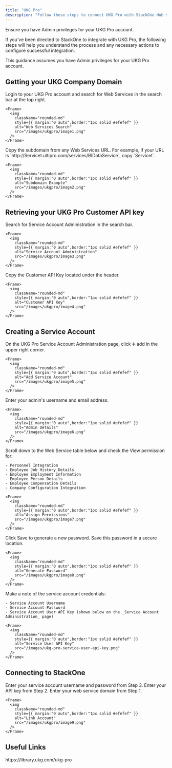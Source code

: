 ```yaml
---
title: "UKG Pro"
description: "Follow these steps to connect UKG Pro with StackOne Hub successfully."
---
```



<Warning>
  Ensure you have Admin privileges for your UKG Pro account.
</Warning>

If you've been directed to StackOne to integrate with UKG Pro, the following steps will help you understand the process and any necessary actions to configure successful integration.

This guidance assumes you have Admin privileges for your UKG Pro account.

## Getting your UKG Company Domain

<Steps>
  <Step title="Login to UKG Pro">
    Login to your UKG Pro account and search for Web Services in the search bar at the top right.

    <Frame>
      <img
        className="rounded-md"
        style={{ margin:"0 auto",border:"1px solid #efefef" }}
        alt="Web Services Search"
        src="/images/ukgpro/image1.png"
      />
    </Frame>
  </Step>
  <Step title="Copy Subdomain">
    Copy the subdomain from any Web Services URL. For example, if your URL is `http://Servicet.ultipro.com/services/BIDataService`, copy `Servicet`.

    <Frame>
      <img
        className="rounded-md"
        style={{ margin:"0 auto",border:"1px solid #efefef" }}
        alt="Subdomain Example"
        src="/images/ukgpro/image2.png"
      />
    </Frame>
  </Step>
</Steps>

## Retrieving your UKG Pro Customer API key

<Steps>
  <Step title="Search for Service Account Administration">
    Search for Service Account Administration in the search bar.

    <Frame>
      <img
        className="rounded-md"
        style={{ margin:"0 auto",border:"1px solid #efefef" }}
        alt="Service Account Administration"
        src="/images/ukgpro/image3.png"
      />
    </Frame>
  </Step>
  <Step title="Copy Customer API Key">
    Copy the Customer API Key located under the header.

    <Frame>
      <img
        className="rounded-md"
        style={{ margin:"0 auto",border:"1px solid #efefef" }}
        alt="Customer API Key"
        src="/images/ukgpro/image4.png"
      />
    </Frame>
  </Step>
</Steps>

## Creating a Service Account

<Steps>
  <Step title="Add Service Account">
    On the UKG Pro Service Account Administration page, click ➕ add in the upper right corner.

    <Frame>
      <img
        className="rounded-md"
        style={{ margin:"0 auto",border:"1px solid #efefef" }}
        alt="Add Service Account"
        src="/images/ukgpro/image5.png"
      />
    </Frame>
  </Step>
  <Step title="Enter Admin Details">
    Enter your admin's username and email address.

    <Frame>
      <img
        className="rounded-md"
        style={{ margin:"0 auto",border:"1px solid #efefef" }}
        alt="Admin Details"
        src="/images/ukgpro/image6.png"
      />
    </Frame>
  </Step>
  <Step title="Assign Permissions">
    Scroll down to the Web Service table below and check the View permission for:

    - Personnel Integration
    - Employee Job History Details
    - Employee Employment Information
    - Employee Person Details
    - Employee Compensation Details
    - Company Configuration Integration

    <Frame>
      <img
        className="rounded-md"
        style={{ margin:"0 auto",border:"1px solid #efefef" }}
        alt="Assign Permissions"
        src="/images/ukgpro/image7.png"
      />
    </Frame>
  </Step>
  <Step title="Save and Generate Password">
    Click Save to generate a new password. Save this password in a secure location.

    <Frame>
      <img
        className="rounded-md"
        style={{ margin:"0 auto",border:"1px solid #efefef" }}
        alt="Generate Password"
        src="/images/ukgpro/image8.png"
      />
    </Frame>
  </Step>
  <Step title="Save Service User Credentials">
    Make a note of the service account credentials:

    - Service Account Username
    - Service Account Password
    - Service Account User API Key (shown below on the _Service Account Administration_ page)

    <Frame>
      <img
        className="rounded-md"
        style={{ margin:"0 auto",border:"1px solid #efefef" }}
        alt="Service User API Key"
        src="/images/ukg-pro-service-user-api-key.png"
      />
    </Frame>
  </Step>
</Steps>

## Connecting to StackOne

<Steps>
  <Step title="Enter Details">
    Enter your service account username and password from Step 3. Enter your API key from Step 2. Enter your web service domain from Step 1.

    <Frame>
      <img
        className="rounded-md"
        style={{ margin:"0 auto",border:"1px solid #efefef" }}
        alt="Link Account"
        src="/images/ukgpro/image9.png"
      />
    </Frame>
  </Step>
</Steps>

<IntegrationFooter />

## Useful Links

<Card title="API Reference" icon="link" href="https://library.ukg.com/ukg-pro">
  https://library.ukg.com/ukg-pro
</Card>